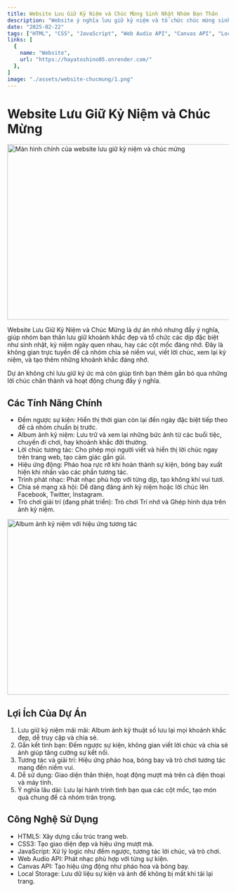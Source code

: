 ```yaml
---
title: Website Lưu Giữ Kỷ Niệm và Chúc Mừng Sinh Nhật Nhóm Bạn Thân
description: "Website ý nghĩa lưu giữ kỷ niệm và tổ chức chúc mừng sinh nhật cho nhóm bạn thân với album ảnh, đếm ngược sự kiện và hiệu ứng tương tác"
date: "2025-02-22"
tags: ["HTML", "CSS", "JavaScript", "Web Audio API", "Canvas API", "Local Storage"]
links: [
  {
    name: "Website",
    url: "https://hayatoshino05.onrender.com/"
  },
]
image: "./assets/website-chucmung/1.png"
---
```


# Website Lưu Giữ Kỷ Niệm và Chúc Mừng

<img src="./assets/website-chucmung/1.png" alt="Màn hình chính của website lưu giữ kỷ niệm và chúc mừng" width="600" height="400" />

Website Lưu Giữ Kỷ Niệm và Chúc Mừng là dự án nhỏ nhưng đầy ý nghĩa, giúp nhóm bạn thân lưu giữ khoảnh khắc đẹp và tổ chức các dịp đặc biệt như sinh nhật, kỷ niệm ngày quen nhau, hay các cột mốc đáng nhớ. Đây là không gian trực tuyến để cả nhóm chia sẻ niềm vui, viết lời chúc, xem lại kỷ niệm, và tạo thêm những khoảnh khắc đáng nhớ.

Dự án không chỉ lưu giữ ký ức mà còn giúp tình bạn thêm gắn bó qua những lời chúc chân thành và hoạt động chung đầy ý nghĩa.

## Các Tính Năng Chính

- Đếm ngược sự kiện: Hiển thị thời gian còn lại đến ngày đặc biệt tiếp theo để cả nhóm chuẩn bị trước.  
- Album ảnh kỷ niệm: Lưu trữ và xem lại những bức ảnh từ các buổi tiệc, chuyến đi chơi, hay khoảnh khắc đời thường.  
- Lời chúc tương tác: Cho phép mọi người viết và hiển thị lời chúc ngay trên trang web, tạo cảm giác gần gũi.  
- Hiệu ứng động: Pháo hoa rực rỡ khi hoàn thành sự kiện, bóng bay xuất hiện khi nhấn vào các phần tương tác.  
- Trình phát nhạc: Phát nhạc phù hợp với từng dịp, tạo không khí vui tươi.  
- Chia sẻ mạng xã hội: Dễ dàng đăng ảnh kỷ niệm hoặc lời chúc lên Facebook, Twitter, Instagram.  
- Trò chơi giải trí (đang phát triển): Trò chơi Trí nhớ và Ghép hình dựa trên ảnh kỷ niệm.

<div className="my-4">
  <img src="./assets/website-chucmung/2.png" alt="Album ảnh kỷ niệm với hiệu ứng tương tác" width="600" height="400" />
</div>

## Lợi Ích Của Dự Án

1. Lưu giữ kỷ niệm mãi mãi: Album ảnh kỹ thuật số lưu lại mọi khoảnh khắc đẹp, dễ truy cập và chia sẻ.  
2. Gắn kết tình bạn: Đếm ngược sự kiện, không gian viết lời chúc và chia sẻ ảnh giúp tăng cường sự kết nối.  
3. Tương tác và giải trí: Hiệu ứng pháo hoa, bóng bay và trò chơi tương tác mang đến niềm vui.  
4. Dễ sử dụng: Giao diện thân thiện, hoạt động mượt mà trên cả điện thoại và máy tính.  
5. Ý nghĩa lâu dài: Lưu lại hành trình tình bạn qua các cột mốc, tạo món quà chung để cả nhóm trân trọng.

## Công Nghệ Sử Dụng

- HTML5: Xây dựng cấu trúc trang web.  
- CSS3: Tạo giao diện đẹp và hiệu ứng mượt mà.  
- JavaScript: Xử lý logic như đếm ngược, tương tác lời chúc, và trò chơi.  
- Web Audio API: Phát nhạc phù hợp với từng sự kiện.  
- Canvas API: Tạo hiệu ứng động như pháo hoa và bóng bay.  
- Local Storage: Lưu dữ liệu sự kiện và ảnh để không bị mất khi tải lại trang.